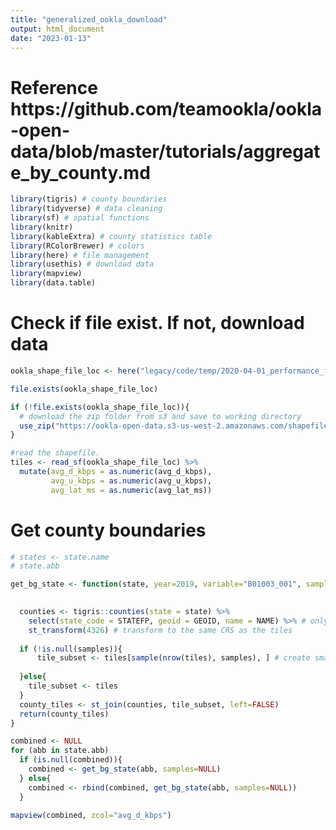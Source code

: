```yaml
---
title: "generalized_ookla_download"
output: html_document
date: "2023-01-13"
---
```


# Reference https://github.com/teamookla/ookla-open-data/blob/master/tutorials/aggregate_by_county.md

```r
library(tigris) # county boundaries
library(tidyverse) # data cleaning
library(sf) # spatial functions
library(knitr)
library(kableExtra) # county statistics table
library(RColorBrewer) # colors
library(here) # file management
library(usethis) # download data
library(mapview)
library(data.table)
```


# Check if file exist. If not, download data
```r

ookla_shape_file_loc <- here("legacy/code/temp/2020-04-01_performance_fixed_tiles/gps_fixed_tiles.shp")

file.exists(ookla_shape_file_loc)

if (!file.exists(ookla_shape_file_loc)){
  # download the zip folder from s3 and save to working directory
  use_zip("https://ookla-open-data.s3-us-west-2.amazonaws.com/shapefiles/performance/type%3Dfixed/year%3D2020/quarter%3D2/2020-04-01_performance_fixed_tiles.zip")
}

#read the shapefile. 
tiles <- read_sf(ookla_shape_file_loc) %>%
  mutate(avg_d_kbps = as.numeric(avg_d_kbps),
         avg_u_kbps = as.numeric(avg_u_kbps),
         avg_lat_ms = as.numeric(avg_lat_ms))
```

# Get county boundaries
```r

# states <- state.name
# state.abb

get_bg_state <- function(state, year=2019, variable="B01003_001", samples= 10000){

  
  counties <- tigris::counties(state = state) %>%
    select(state_code = STATEFP, geoid = GEOID, name = NAME) %>% # only keep useful variables 
    st_transform(4326) # transform to the same CRS as the tiles
  
  if (!is.null(samples)){
      tile_subset <- tiles[sample(nrow(tiles), samples), ] # create smaller sample for testing
  
  }else{
    tile_subset <- tiles
  }
  county_tiles <- st_join(counties, tile_subset, left=FALSE)
  return(county_tiles)
}

```

```r

combined <- NULL
for (abb in state.abb)
  if (is.null(combined)){
    combined <- get_bg_state(abb, samples=NULL)
  } else{
    combined <- rbind(combined, get_bg_state(abb, samples=NULL))
  }

mapview(combined, zcol="avg_d_kbps")
```



